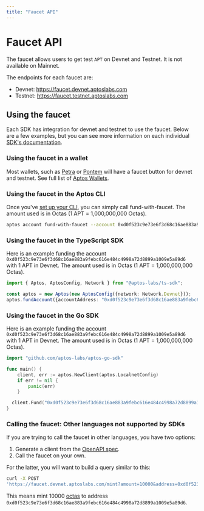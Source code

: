 ```yaml
---
title: "Faucet API"
---
```


# Faucet API

The faucet allows users to get test `APT` on Devnet and Testnet. It is not available on Mainnet.

The endpoints for each faucet are:

- Devnet: https://faucet.devnet.aptoslabs.com
- Testnet: https://faucet.testnet.aptoslabs.com

## Using the faucet

Each SDK has integration for devnet and testnet to use the faucet. Below are a few examples, but you can
see more information on each individual [SDK's documentation](../sdks.mdx).

### Using the faucet in a wallet

Most wallets, such as [Petra](https://aptosfoundation.org/ecosystem/project/petra) or [Pontem](https://aptosfoundation.org/ecosystem/project/pontem-wallet)
will have a faucet button for devnet and testnet. See full list of [Aptos Wallets](https://aptosfoundation.org/ecosystem/projects/wallets).

### Using the faucet in the Aptos CLI

Once you've [set up your CLI](../cli/setup-cli.mdx), you can simply call fund-with-faucet.  The amount used is in Octas (1 APT = 1,000,000,000 Octas).

```bash filename="Terminal"
aptos account fund-with-faucet --account 0xd0f523c9e73e6f3d68c16ae883a9febc616e484c4998a72d8899a1009e5a89d6 --amount 100000000
```

### Using the faucet in the TypeScript SDK

Here is an example funding the account `0xd0f523c9e73e6f3d68c16ae883a9febc616e484c4998a72d8899a1009e5a89d6` with 1 APT in Devnet. The amount used is in Octas (1 APT = 1,000,000,000 Octas).

```ts filename="index.ts"
import { Aptos, AptosConfig, Network } from "@aptos-labs/ts-sdk";

const aptos = new Aptos(new AptosConfig({network: Network.Devnet}));
aptos.fundAccount({accountAddress: "0xd0f523c9e73e6f3d68c16ae883a9febc616e484c4998a72d8899a1009e5a89d6", amount: 100000000});
```

### Using the faucet in the Go SDK

Here is an example funding the account `0xd0f523c9e73e6f3d68c16ae883a9febc616e484c4998a72d8899a1009e5a89d6` with 1 APT in Devnet. The amount used is in Octas (1 APT = 1,000,000,000 Octas).

```go filename="index.go"
import "github.com/aptos-labs/aptos-go-sdk"

func main() {
	client, err := aptos.NewClient(aptos.LocalnetConfig)
	if err != nil {
		panic(err)
	}

  client.Fund("0xd0f523c9e73e6f3d68c16ae883a9febc616e484c4998a72d8899a1009e5a89d6", 100000000)
}
```

### Calling the faucet: Other languages not supported by SDKs

If you are trying to call the faucet in other languages, you have two options:

1. Generate a client from
the [OpenAPI spec](https://github.com/aptos-labs/aptos-core/blob/main/crates/aptos-faucet/doc/spec.yaml).
2. Call the faucet on your own.

For the latter, you will want to build a query similar to this:

```bash filename="Terminal"
curl -X POST
'https://faucet.devnet.aptoslabs.com/mint?amount=10000&address=0xd0f523c9e73e6f3d68c16ae883a9febc616e484c4998a72d8899a1009e5a89d6'
```

This means mint 10000 [octas](../../network/glossary.mdx#Octa) to
address `0xd0f523c9e73e6f3d68c16ae883a9febc616e484c4998a72d8899a1009e5a89d6`.
